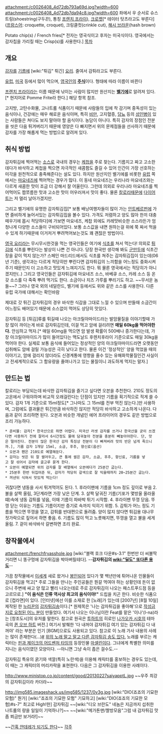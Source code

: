 attachment:/c0026408_4d72db793a69d.jpg?width=600
attachment:/c0026408_4d72db7da94c8.jpg?width=600
좌에서 우 순서로 슈스트링(shoestring(구두끈), 통칭 [[프렌치 프라이]]), [[크로켓]][* 테이터 탓츠라고도 부른다]([[프랑스어]]: croquette, croquet), 크링클컷(crinkle cut), [[해시 브라운]](hash brown)

Potato chip(s) / French fries[* 전자는 영국식이고 후자는 미국식이다. 영국에서는 감자칩을 가리킬 때는  Crisp(s)를 사용한다.]
[[목차]]
== 개요 ==
[[감자]]를 [[기름]]에 [wiki:"튀김" 튀긴] [[요리]]. 줄여서 감튀라고도 부른다.

[[유럽]], [[미국]] 등에서 많이 먹으며, [[영국]]인의 '''[[주식]]'''이다. 형태에 따라 이름이 바뀐다

[[프렌치 프라이]]라는 이름 때문에 낚이는 사람이 많지만 원산지는 '''[[벨기에]]'''로 알려져 있다.[* 현지어로 Pomme Frite라 한다.] 해당 항목 참조.

고지방, 고탄수화물, 고나트륨 식품이기 때문에 사람들의 입에 착 감기며 중독성이 있는  음식이나, 건강에는 매우 해로운 음식이며, 특히 [[비만]], 고지혈증, [[당뇨]] 등의 [[성인병]]이 있는 사람들은 쳐다도 보지 말아야 할 음식이다. 농담이 아니다. 특히 감자의 장점인 전분을 씻은 다음 튀겨버리기 때문에 영양은 다 빠지면서 위의 문제점들을 선사하기 때문에 감자를 가장 해롭게 먹는 방법으로 알려져 있다.

== 취식 방법 ==
감자튀김에 찍어먹는 [[소스]]로 국내의 경우는 [[케첩]]을 주로 찾는다. 기름지고 짜고 고소한데다가 바삭하고 케첩을 찍으면 자극적인 새콤함도 즐길 수 있어 인간이 가장 선호하는 미각을 원천적으로 충족해준다는 설도 있다. 하지만 원산지인 벨기에를 비롯한 [[유럽]] 쪽에서는 [[마요네즈]]에 찍어먹는 경우가 많다. 이 동네 마요네즈는 우리나라 마요네즈와는 다르게 새콤한 맛이 조금 더 강해서 잘 어울린다. 그런데 의외로 우리나라 마요네즈를 찍어먹어도 짭쪼름한 맛과 고소한 맛이 어우러져서 맛이 좋다. 물론 [[칼로리]]때문에 [[다이어트]]는 저 멀리 날아가겠지만.

그리고 벨기에의 유명한 감자튀김집[* 보통 배낭여행자들이 많이 가는 [[안트베르펀]]에 가면 즐비하게 늘어서있는 감자튀김집을 볼수 있다. 가격도 저렴하고 양도 많아 한끼 대충 떼우기에 몹시 적당하다]에 가보면 마요네즈, 케찹 외에도 카레맛비슷한 소스라든가 엄청나게 다양한 소스들이 구비되어있다. 보통 소스값을 내면 원하는걸 위에 쭉 짜서 먹을수 있게 하기때문에 이거저거 뿌려먹어보는것도 꽤 괜찮은 방법이다.

[[영국 요리]]라는 무시무시한것을 먹는 영국인들은 여기에 [[식초]]를 쳐서 먹는다! 의외로 [[튀김]]에 식초를 뿌린다는 발상이 나쁜 건 아니다. 당장 한국만 생각해 봐도 [[군만두]]에 식초간장을 같이 먹지 않는가? 스페인 마드리드에서도 식초를 쳐주는 감자튀김집이 있는데(06년 기준), 생각과는 다르게 적당히만 뿌린다면 감자튀김의 느끼함을 어느정도 중화시켜 주기 때문인지 더 고소하고 맛있게 느껴지기도 한다. 뭐 물론 영국에서는 적당히가 아니겠지만(..) 그리고 영국인들은 감자튀김에 마요네즈 소스, 바베큐 소스, 카레 소스 등 온갖 소스를 다 죽죽 뿌려 먹기도 한다. 소금이나 치즈 가루를 뿌리기도 하고. ~~무서운 놈들~~? 그러나 영국 외의 네덜란드, 벨기에 등에서도 위와 같은 소스를 사용한다.  다른 유럽 국가에 대해서는 확인바람

제대로 갓 튀긴 감자튀김의 경우 바삭한 식감을 그대로 느낄 수 있으며 만들때 소금간이 어느정도 배어있기 때문에 소스없이 먹어도 상당히 맛있다.

감자튀김 등 [튀김]류를 튀길때 나오는 아크릴아마이드라는 발암물질을 이야기할때 가장 많이 까이는게 바로 감자튀김인데, 이걸 먹고 암에 걸리려면 '''매일 60kg을 먹어야한다.''' 안심하고 먹자.[* 매일 60mg을 먹으면 암 발생 확률이 500배나 증가한다는데, 가장 아크릴아마이드가 많이 들어있다는 맥도날드 후렌치후라이 기준으로도 매일 30kg을 먹어야 한다. 실제로 보통 음식에 들어있는 정상적인 양의 아크릴아마이드라면 오랫동안 섭취해도 암에 걸릴 가능성은 극히 낮다고 한다. 물론 이건 '정상적인' 양을 먹었을 때의 이야기고, 암에 걸리지 않더라도 신경계통에 영향을 줄수 있는 유해화학물질인건 사실이고 전세계적으로도 그 함유량을 줄여나가고 있는 물질이니 과도하게 먹지는 말자.]

== 만드는 법 ==
칼로리는 부담되는데 바삭한 감자튀김을 즐기고 싶다면 오븐을 추천한다. 210도 정도의 고온에서 구워야하며 비교적 오래걸린다는 단점이 있지만 기름을 획기적으로 적게 쓸 수 있다. 감자 1개 기준으로 15ml정도[* 그나마도 그 15ml를 전부 먹진 않는다.]만 사용하며, 그럼에도 결과물은 튀긴만큼 바삭하진 않지만 적당히 바삭하고 고소하게 나온다. 다음과 같이 조리하면 된다. 오븐과 비슷한 개념인 에어 프라이어의 경우도 같은 방법으로 조리 가능하다.

 * 준비물: 감자[* 한국산으로 하면 어렵다. 미국산 러셋 감자를 쓰거나 한국산을 굳이 쓰겠다면 사용하기 전에 잘라서 6시간정도 물에 담궈놓아 전분을 충분히 빼놓아야한다. 단, 맛은 떨어진다. 전분이 많은 한국산 감자 특징상 전분이 다 빠져버려 맛의 반은 넘게 죽으니까.], 기름 감자 1개당 15ml, 소금, 후추, 향신료(옵션)
 * 오븐과 팬은 210도로 예열해둔다.
 * 감자는 씻은 뒤 잘 썰어두고, 큰 통에 썰은 감자, 소금, 후추, 향신료, 기름을 넣고 잘 섞어서 감자에 골고루 묻게 한다.
 * 오븐이 예열되면 위의 감자를 잘 배열해서 오븐에다가 25분간 굽는다.
 * 25분후 한번 뒤집어준 뒤, 감자가 적당히 갈색으로 잘 익을때까지 20~25분간 굽는다.
 * 꺼낸뒤 식혀서 맛있게 먹는다!   

귀찮다면 냉동을 사서 튀겨먹어도 된다. 
1. 후라이팬에 기름을 1cm 정도 깊이로 부음 
2. 불을 살짝 올림, 3단계라면 가장 낮은 단계. 
3. 살짝 달궈진 기름(기포가 몇방울 올라올떄)속에 냉동 감튀를 넣음, 이때 기름이 파바박 튀기 시작함. 
4. 후라이팬 뚜껑 닫음. 뚜껑 닫는 이유는 기름도 기름이지만 증기로 속까지 익히기 위함. 
5. 감튀가 어느 정도 기름을 먹으면 뚜껑을 열고, 감튀를 반대편으로 돌려줌. 
양이 많지 않다면 튀김용 대나무 젓가락으로 짚어서 하면 좋음. 
6. 기름도 많이 먹고 노릇해지면, 뚜껑을 열고 불을 세게 올림. 
7. 겉이 바삭바삭 갈변하면 조리 완료.
== 창작물에서 ==
attachment:/frenchfryasshole.jpg
[wiki:"블랙 호크 다운#s-3.1" 한번만 더 씨불딱거리면 니 똥구멍에 감자튀김을 박아버릴테다]. --'''감자튀김의 [[wiki:"딜도" 또다른 용도]]'''-- 


가끔 창작물에서 [[이세계]] 새로 왔거나 [[봉인]]되어 있다가 몇 백년만에 튀어나온 인물들이 감자튀김을 먹고[* 주로 그들을 만나는 주인공들은 뭔갈 먹여야 하는 상황인데 돈이 없으니 주변에 싸고 양 많고 빨리 나오는데로 주로 감자튀김이 나오는 패스트푸드점 등을 고르므로.] '''"이 음식은 인류 역사상 최고의 음식이야!"''' 드립을 치곤 한다. 비슷한 식품으로 [컵라면]이 있다.
[인터넷]에선 이를 소재로 한 [노래]가 있는데 [2007년] [8월 10일] 제작된 한 [[누리꾼]]의 [http://serviceapi.nmv.naver.com/flash/convertIframeTag.nhn?vid=19A5C8516E4669468CC2B0CCA1EA5FC2FD00&outKey=V123bf09f624255804ac30af7884589909a7fbccadb773d1540410af7884589909a7f&width=500&height=408 감자튀김송]이다.[* 원제목은 '나는 감자튀김을 좋아해'으로 [[돌카스|작성금지로 요청된 어느 분]]이 만들었다. 여기서 나오는 이나님이란 Feat를 맡은 '이나'(I-na)라는 [창조도시]의 유저를 말한다. 참고로 원곡은 [[투하트]]의 히로인 [[나가오카 시호]]의 테마곡의 [[퀸 오브 하트]] 버전.] 여기서 발췌한 '다 내꺼야 감자튀김 여기 있는 감자튀김 다 내꺼야' 라는 부분은 인기 [BGM]으로도 사용되고 있다. 참고로 이 노래 가사 내용의 사례는 많이 존재한다(...)[http://imagesearch.naver.com/search.naver?sm=ext&viewloc=0&where=idetail&rev=17&query=%EA%B0%90%EC%9E%90%ED%8A%80%EA%B9%80%20%EB%8B%A4%EB%82%B4%EA%BA%BC%EC%95%BC&section=image&sort=0&res_fr=0&res_to=0&start=1&img_id=blog14655026%7C38%7C40163956593_1&ie=utf8&aq=0&spq=0&nx_search_query=%EA%B0%90%EC%9E%90%ED%8A%80%EA%B9%80%20%EB%8B%A4%EB%82%B4%EA%BA%BC%EC%95%BC&nx_and_query=&nx_sub_query=&nx_search_hlquery=&nx_search_fasquery= #]
[http://blog.naver.com/rkdgus0077/20175535397 위의 노래 말고 말고 다른 감자튀김 송도 있다.] 노래를 부르는 캐릭터는 [[핀과 제이크의 어드벤처 타임]]의 등장인물 [[마셀린]]이다. 그녀에게 특별한 의미를 지니는 음식이였던 모양이다. --아니면 그냥 속이 좁은 걸수도.--

감자튀김 특유의 굵기와 색깔(특히 노란색)을 이용해 캐릭터를 홍보하는 경우도 있는데, 이 때는 그 캐릭터의 머리카락을 표현한다. 다음은 그 감자튀김을 이용한 사례이다.

http://www.ministop.co.jp/content/good/20130227saiyapptL.jpg
~~우주 최강의 감자튀김이라 카더라~~

http://img585.imageshack.us/img585/1237/0v3g.jpg
[wiki:"DIO(죠죠의 기묘한 모험)" 뭔가] [wiki:"죠죠의 기묘한 모험" 기묘하고] [wiki:"DIO(죠죠의 기묘한 모험)#s-7" 최고로 High!한] 감자튀김
~~[wiki:"디오 브란도" 네놈은 지금까지 섭취한 나트륨의 량을 일일이 기억하나?]~~
~~[wiki:"메가톤맨/짤방모음"그럼 내 감자튀김 맛 좀 쬐금만 보거라!]~~

~~[https://twitter.com/yan_frenchfries 간혹 얀데레가 되기도 한다]~~
[[각주]]
